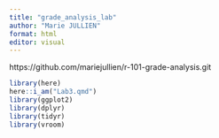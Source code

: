 ```yaml
---
title: "grade_analysis_lab"
author: "Marie JULLIEN"
format: html
editor: visual
---
```


https://github.com/mariejullien/r-101-grade-analysis.git

```r
library(here)
here::i_am("Lab3.qmd")
library(ggplot2)
library(dplyr)
library(tidyr)
library(vroom)
```
```r

```

